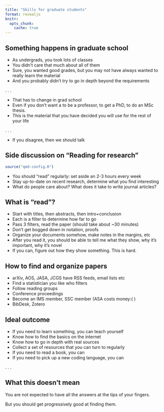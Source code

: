 ```yaml
---
title: "Skills for graduate students"
format: revealjs
knitr: 
  opts_chunk: 
    cache: true
---
```


## Something happens in graduate school

* As undergrads, you took lots of classes
* You didn't care that much about all of them
* Sure, you wanted good grades, but you may not have always wanted to [really learn]{.tertiary} the material
* And you probably didn't try to go in depth beyond the requirements

. . .

* That has to change in grad school
* Even if you don't want a to be a professor, to get a PhD, to do an MSc thesis.
* This is the material that you have decided you will use for the rest of your life

. . .

* If you disagree, then we should talk


## Side discussion on "Reading for research"

```r
source("qmd-config.R")
```


* You should "read" regularly: set aside an 2-3 hours every week
* Stay up-to-date on recent research, determine what you find interesting
* What do people care about? What does it take to write journal articles?


## What is "read"?

* Start with titles, then abstracts, then intro+conclusion
* Each is a filter to determine how far to go
* Pass 3 filters, [read]{.secondary} the paper (should take about ~30 minutes)
* Don't get bogged down in notation, proofs
* Organize your documents somehow, make notes in the margins, etc
* After you [read]{.secondary} it, you should be able to tell me what they show, why it's important, why it's novel
* If you can, figure out [how]{.tertiary} they show something. This is hard.


## How to find and organize papers

* arXiv, AOS, JASA, JCGS have RSS feeds, email lists etc
* Find a statistician you like who filters
* Follow reading groups
* Conference proceedings
* Become an IMS member, SSC member (ASA costs money:( )
* BibDesk, Zotero

## Ideal outcome

* If you need to learn something, you can teach yourself
* Know how to find the basics on the internet
* Know how to go in depth with real sources
* Collect a set of resources that you can turn to regularly
* If you need to read a book, you can
* If you need to pick up a new coding language, you can

. . .

::: {.callout-note}
## What this doesn't mean

You are not expected to have all the answers at the tips of your fingers.
:::

But you should get progressively good at finding them.